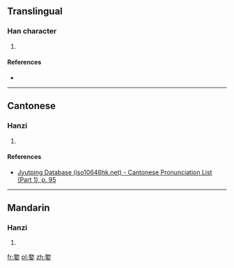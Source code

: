 ==Translingual==

===Han character===
{{Han char|rn=38|rad=女|as=13|sn=16|four=|canj=卜人女 (YOV)|ids=⿱[[歆]][[女]]}}

# {{defn|Han|sort=女13}}

====References====
* {{Han ref|kx=0272.200|dkj=06785|dj=0540.200|hdz=21085.040|uh=5B1C|ud=23324}}

----

==Cantonese==

===Hanzi===
{{yue-hanzi|jyut=jam1|y=yam1}}

# {{defn|lang=yue|sort=女13}}

====References====
* [http://www.iso10646hk.net/jp/document/download.jsp Jyutping Database (iso10646hk.net) - Cantonese Pronunciation List (Part 1), p. 95]

----

==Mandarin==

===Hanzi===
{{cmn-hanzi|pin=[[xīn]] ([[xin1]]), [[tiáo]] ([[tiao2]])|wg=hsin<sup>1</sup>, t'iao<sup>2</sup>}}

# {{defn|lang=cmn|sort=女13}}

[[fr:嬜]]
[[pl:嬜]]
[[zh:嬜]]